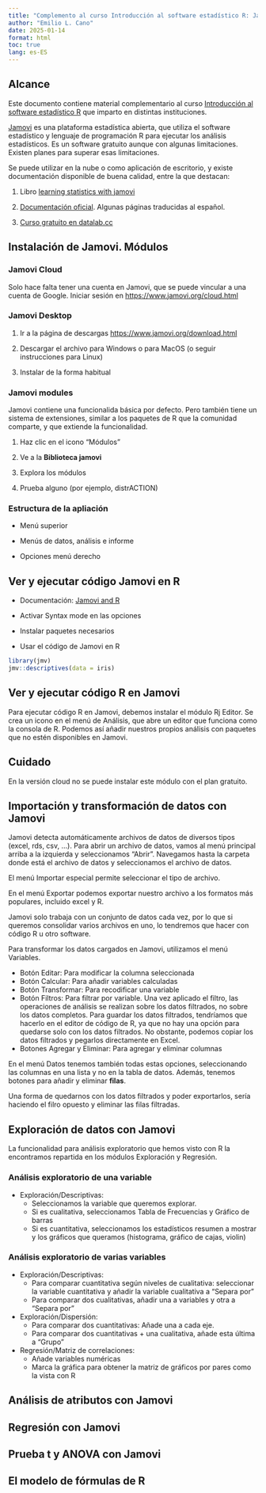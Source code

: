 ```yaml
---
title: "Complemento al curso Introducción al software estadístico R: Jamovi"
author: "Emilio L. Cano"
date: 2025-01-14
format: html
toc: true
lang: es-ES
---
```


## Alcance

Este documento contiene material complementario al curso [Introducción al software estadístico R](https://www.lcano.com/b/iser/slides_elcano/) que imparto en distintas instituciones.

[Jamovi](https://www.jamovi.org/features.html) es una plataforma estadística abierta, que utiliza el software estadístico y lenguaje de programación R para ejecutar los análisis estadísticos. Es un software gratuito aunque con algunas limitaciones. Existen planes para superar esas limitaciones.

Se puede utilizar en la nube o como aplicación de escritorio, y existe documentación disponible de buena calidad, entre la que destacan:

1.  Libro [learning statistics with jamovi](https://davidfoxcroft.github.io/lsj-book/)

2.  [Documentación oficial](https://jamovi.readthedocs.io/es/latest/). Algunas páginas traducidas al español.

3.  [Curso gratuito en datalab.cc](https://datalab.cc/jamovi/)

## Instalación de Jamovi. Módulos

### Jamovi Cloud

Solo hace falta tener una cuenta en Jamovi, que se puede vincular a una cuenta de Google. Iniciar sesión en <https://www.jamovi.org/cloud.html>

### Jamovi Desktop

1.  Ir a la página de descargas <https://www.jamovi.org/download.html>

2.  Descargar el archivo para Windows o para MacOS (o seguir instrucciones para Linux)

3.  Instalar de la forma habitual

### Jamovi modules

Jamovi contiene una funcionalida básica por defecto. Pero también tiene un sistema de extensiones, similar a los paquetes de R que la comunidad comparte, y que extiende la funcionalidad.

1.  Haz clic en el icono "Módulos"

2.  Ve a la **Biblioteca jamovi**

3.  Explora los módulos

4.  Prueba alguno (por ejemplo, distrACTION)

### Estructura de la apliación

-   Menú superior

-   Menús de datos, análisis e informe

-   Opciones menú derecho

## Ver y ejecutar código Jamovi en R

-   Documentación: [Jamovi and R](https://jamovi.readthedocs.io/pt/latest/usermanual/um_6_jamovi_and_R.html)

-   Activar Syntax mode en las opciones

-   Instalar paquetes necesarios

-   Usar el código de Jamovi en R

```r

library(jmv)
jmv::descriptives(data = iris)
```

## Ver y ejecutar código R en Jamovi

Para ejecutar código R en Jamovi, debemos instalar el módulo Rj Editor. Se crea un icono en el menú de Análisis, que abre un editor que funciona como la consola de R. Podemos así añadir nuestros propios análisis con paquetes que no estén disponibles en Jamovi.

:::{.callout-warning}

## Cuidado

En la versión cloud no se puede instalar este módulo con el plan gratuito.

:::

## Importación y transformación de datos con Jamovi

Jamovi detecta automáticamente archivos de datos de diversos tipos (excel, rds, csv, ...). Para abrir un archivo de datos, vamos al menú principal arriba a la izquierda y seleccionamos "Abrir". Navegamos hasta la carpeta donde está el archivo de datos y seleccionamos el archivo de datos.

El menú Importar especial permite seleccionar el tipo de archivo.

En el menú Exportar podemos exportar nuestro archivo a los formatos más populares, incluido excel y R.

:::{.callout-warning}
Jamovi solo trabaja con un conjunto de datos cada vez, por lo que si queremos consolidar varios archivos en uno, lo tendremos que hacer con código R u otro software.
:::

Para transformar los datos cargados en Jamovi, utilizamos el menú Variables.

* Botón Editar: Para modificar la columna seleccionada
* Botón Calcular: Para añadir variables calculadas
* Botón Transformar: Para recodificar una variable
* Botón Filtros: Para filtrar por variable. Una vez aplicado el filtro, las operaciones de análisis se realizan sobre los datos filtrados, no sobre los datos completos. Para guardar los datos filtrados, tendríamos que hacerlo en el editor de código de R, ya que no hay una opción para quedarse solo con los datos filtrados. No obstante, podemos copiar los datos filtrados y pegarlos directamente en Excel.
* Botones Agregar y Eliminar: Para agregar y eliminar columnas

En el menú Datos tenemos también todas estas opciones, seleccionando las columnas en una lista y no en la tabla de datos. Además, tenemos botones para añadir y eliminar **filas**.

:::{.callout-tip}
Una forma de quedarnos con los datos filtrados y poder exportarlos, sería haciendo el filro opuesto y eliminar las filas filtradas.
:::

## Exploración de datos con Jamovi

La funcionalidad para análisis exploratorio que hemos visto con R la encontramos repartida en los módulos Exploración y Regresión.

### Análisis exploratorio de una variable

* Exploración/Descriptivas: 
  + Seleccionamos la variable que queremos explorar.
  + Si es cualitativa, seleccionamos Tabla de Frecuencias y Gráfico de barras
  + Si es cuantitativa, seleccionamos los estadísticos resumen a mostrar y los gráficos que queramos (histograma, gráfico de cajas, violin)
  
### Análisis exploratorio de varias variables

* Exploración/Descriptivas:
  + Para comparar cuantitativa según niveles de cualitativa: seleccionar la variable cuantitativa y añadir la variable cualitativa a "Separa por"
  + Para comparar dos cualitativas, añadir una a variables y otra a "Separa por"

* Exploración/Dispersión:
  + Para comparar dos cuantitativas: Añade una a cada eje.
  + Para comparar dos cuantitativas + una cualitativa, añade esta última a "Grupo"

* Regresión/Matriz de correlaciones:
  * Añade variables numéricas
  * Marca la gráfica para obtener la matriz de gráficos por pares como la vista con R

## Análisis de atributos con Jamovi

## Regresión con Jamovi

## Prueba t y ANOVA con Jamovi

## El modelo de fórmulas de R
